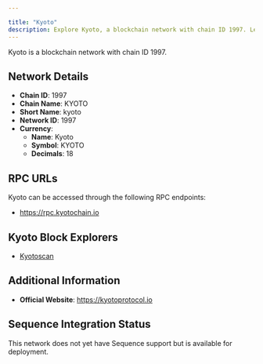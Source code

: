 ```yaml
---

title: "Kyoto"
description: Explore Kyoto, a blockchain network with chain ID 1997. Learn about its native currency, Kyoto, and how to interact with the network.
---
```




Kyoto is a blockchain network with chain ID 1997.

## Network Details

- **Chain ID**: 1997
- **Chain Name**: KYOTO
- **Short Name**: kyoto
- **Network ID**: 1997
- **Currency**: 
  - **Name**: Kyoto
  - **Symbol**: KYOTO
  - **Decimals**: 18

## RPC URLs

Kyoto can be accessed through the following RPC endpoints:

- https://rpc.kyotochain.io

## Kyoto Block Explorers

- [Kyotoscan](https://kyotoscan.io)

## Additional Information

- **Official Website**: https://kyotoprotocol.io

## Sequence Integration Status

This network does not yet have Sequence support but is available for deployment.
